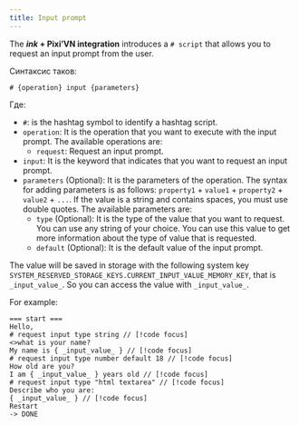 ```yaml
---
title: Input prompt
---
```



The **_ink_ + Pixi’VN integration** introduces a `# script` that allows you to request an <DynamicLink href="/start/input">input prompt</DynamicLink> from the user.

Синтаксис таков:

`# {operation} input {parameters}`

Где:

- `#`: is the hashtag symbol to identify a hashtag script.
- `operation`: It is the operation that you want to execute with the input prompt. The available operations are:
  - `request`: Request an input prompt.
- `input`: It is the keyword that indicates that you want to request an input prompt.
- `parameters` (Optional): It is the parameters of the operation. The syntax for adding parameters is as follows: `property1` + `value1` + `property2` + `value2` + `...`. If the value is a string and contains spaces, you must use double quotes.
  The available parameters are:
  - `type` (Optional): It is the type of the value that you want to request. You can use any string of your choice. You can use this value to get more information about the type of value that is requested.
  - `default` (Optional): It is the default value of the input prompt.

The value will be saved in storage with the following system key `SYSTEM_RESERVED_STORAGE_KEYS.CURRENT_INPUT_VALUE_MEMORY_KEY`, that is `_input_value_`. So you can access the value with `_input_value_`.

For example:

```ink
=== start ===
Hello, 
# request input type string // [!code focus]
<>what is your name?
My name is { _input_value_ } // [!code focus]
# request input type number default 18 // [!code focus]
How old are you?
I am { _input_value_ } years old // [!code focus]
# request input type "html textarea" // [!code focus]
Describe who you are:
{ _input_value_ } // [!code focus]
Restart
-> DONE
```

<InputExample />
